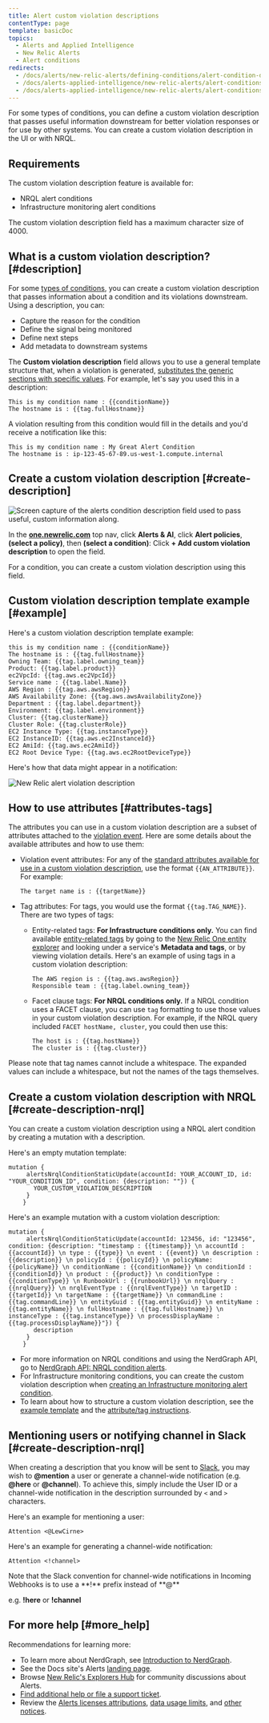 ```yaml
---
title: Alert custom violation descriptions
contentType: page
template: basicDoc
topics:
  - Alerts and Applied Intelligence
  - New Relic Alerts
  - Alert conditions
redirects:
  - /docs/alerts/new-relic-alerts/defining-conditions/alert-condition-descriptions
  - /docs/alerts-applied-intelligence/new-relic-alerts/alert-conditions/alert-descriptions
  - /docs/alerts-applied-intelligence/new-relic-alerts/alert-conditions/alert-custom-violation-descriptions
---
```


For some types of conditions, you can define a custom violation description that passes useful information downstream for better violation responses or for use by other systems. You can create a custom violation description in the UI or with NRQL.

## Requirements

The custom violation description feature is available for:

* NRQL alert conditions
* Infrastructure monitoring alert conditions

The custom violation description field has a maximum character size of 4000.

## What is a custom violation description? [#description]

For some [types of conditions](#requirements), you can create a custom violation description that passes information about a condition and its violations downstream. Using a description, you can:

* Capture the reason for the condition
* Define the signal being monitored
* Define next steps
* Add metadata to downstream systems

The **Custom violation description** field allows you to use a general template structure that, when a violation is generated, [substitutes the generic sections with specific values](#substitution-format). For example, let's say you used this in a description:

```
This is my condition name : {{conditionName}}
The hostname is : {{tag.fullHostname}}
```

A violation resulting from this condition would fill in the details and you'd receive a notification like this:

```
This is my condition name : My Great Alert Condition
The hostname is : ip-123-45-67-89.us-west-1.compute.internal
```

## Create a custom violation description [#create-description]

![Screen capture of the alerts condition description field used to pass useful, custom information along.](./images/alerts_condition_description_field.png "The alerts condition description field with some example content.")

In the **[one.newrelic.com](https://one.newrelic.com)** top nav, click **Alerts & AI**, click **Alert policies**, **(select a policy)**, then **(select a condition)**: Click **+ Add custom violation description** to open the field.

For a condition, you can create a custom violation description using this field.

## Custom violation description template example [#example]

Here's a custom violation description template example:

```
this is my condition name : {{conditionName}}
The hostname is : {{tag.fullHostname}}
Owning Team: {{tag.label.owning_team}}
Product: {{tag.label.product}}
ec2VpcId: {{tag.aws.ec2VpcId}}
Service name : {{tag.label.Name}}
AWS Region : {{tag.aws.awsRegion}}
AWS Availability Zone: {{tag.aws.awsAvailabilityZone}}
Department : {{tag.label.department}}
Environment: {{tag.label.environment}}
Cluster: {{tag.clusterName}}
Cluster Role: {{tag.clusterRole}}
EC2 Instance Type: {{tag.instanceType}}
EC2 InstanceID: {{tag.aws.ec2InstanceId}}
EC2 AmiId: {{tag.aws.ec2AmiId}}
EC2 Root Device Type: {{tag.aws.ec2RootDeviceType}}
```

Here's how that data might appear in a notification:

![New Relic alert violation description ](./images/new-relic-alert-violation-description-screenshot.png "new-relic-alert-violation-description-screenshot.png")

## How to use attributes [#attributes-tags]

The attributes you can use in a custom violation description are a subset of attributes attached to the [violation event](/docs/alerts/new-relic-alerts/defining-conditions/violation-event-attributes). Here are some details about the available attributes and how to use them:

* Violation event attributes: For any of the [standard attributes available for use in a custom violation description](/docs/alerts/new-relic-alerts/defining-conditions/violation-event-attributes), use the format `{{AN_ATTRIBUTE}}`. For example:

  ```
  The target name is : {{targetName}}
  ```
* Tag attributes: For tags, you would use the format `{{tag.TAG_NAME}}`. There are two types of tags:
  * Entity-related tags: **For Infrastructure conditions only.** You can find available [entity-related tags](/docs/new-relic-one/use-new-relic-one/core-concepts/tagging-use-tags-organize-group-what-you-monitor#) by going to the [New Relic One entity explorer](/docs/new-relic-one/use-new-relic-one/ui-data/new-relic-one-entity-explorer-view-performance-across-apps-services-hosts) and looking under a service's **Metadata and tags**, or by viewing violation details. Here's an example of using tags in a custom violation description:

    ```
    The AWS region is : {{tag.aws.awsRegion}}
    Responsible team : {{tag.label.owning_team}}
    ```
  * Facet clause tags: **For NRQL conditions only.** If a NRQL condition uses a FACET clause, you can use `tag` formatting to use those values in your custom violation description. For example, if the NRQL query included `FACET hostName, cluster`, you could then use this:

    ```
    The host is : {{tag.hostName}}
    The cluster is : {{tag.cluster}}
    ```

Please note that tag names cannot include a whitespace. The expanded values can include a whitespace, but not the names of the tags themselves.

## Create a custom violation description with NRQL [#create-description-nrql]

You can create a custom violation description using a NRQL alert condition by creating a mutation with a description.

Here's an empty mutation template:

```
mutation {
     alertsNrqlConditionStaticUpdate(accountId: YOUR_ACCOUNT_ID, id: "YOUR_CONDITION_ID", condition: {description: ""}) {
       YOUR_CUSTOM_VIOLATION_DESCRIPTION
     }
    }
```

Here's an example mutation with a custom violation description:

```
mutation {
     alertsNrqlConditionStaticUpdate(accountId: 123456, id: "123456", condition: {description: "timestamp : {{timestamp}} \n accountId : {{accountId}} \n type : {{type}} \n event : {{event}} \n description : {{description}} \n policyId : {{policyId}} \n policyName: {{policyName}} \n conditionName : {{conditionName}} \n conditionId : {{conditionId}} \n product : {{product}} \n conditionType : {{conditionType}} \n RunbookUrl : {{runbookUrl}} \n nrqlQuery : {{nrqlQuery}} \n nrqlEventType : {{nrqlEventType}} \n targetID : {{targetId}} \n targetName : {{targetName}} \n commandLine : {{tag.commandLine}} \n entityGuid : {{tag.entityGuid}} \n entityName : {{tag.entityName}} \n fullHostname : {{tag.fullHostname}} \n instanceType : {{tag.instanceType}} \n processDisplayName : {{tag.processDisplayName}}"}) {
       description
     }
    }
```

* For more information on NRQL conditions and using the NerdGraph API, go to [NerdGraph API: NRQL condition alerts](/docs/alerts/alerts-nerdgraph/nerdgraph-examples/nerdgraph-api-alerts-nrql-conditions).
* For Infrastructure monitoring conditions, you can create the custom violation description when [creating an Infrastructure monitoring alert condition](/docs/infrastructure/new-relic-infrastructure/infrastructure-alert-conditions/infrastructure-alerts-add-edit-or-view-host-alert-information).
* To learn about how to structure a custom violation description, see the [example template](#example) and the [attribute/tag instructions](#attributes-tags).

## Mentioning users or notifying channel in Slack [#create-description-nrql]

When creating a description that you know will be sent to [Slack](/docs/alerts-applied-intelligence/new-relic-alerts/alert-notifications/notification-channels-control-where-send-alerts#slack), you may wish to **@mention** a user or generate a channel-wide notification (e.g. **@here** or **@channel**). To achieve this, simply include the User ID or a channel-wide notification in the description surrounded by `<` and `>` characters.

Here's an example for mentioning a user:

```
Attention <@LewCirne>
```

Here's an example for generating a channel-wide notification:

```
Attention <!channel>
```

<Callout variant="important">
  Note that the Slack convention for channel-wide notifications in Incoming Webhooks is to use a **!** prefix instead of **@**

  e.g. **!here** or **!channel**
</Callout>

## For more help [#more_help]

Recommendations for learning more:

* To learn more about NerdGraph, see [Introduction to NerdGraph](https://docs.newrelic.com/docs/apis/nerdgraph/get-started/introduction-new-relic-nerdgraph).
* See the Docs site's Alerts [landing page](https://docs.newrelic.com/docs/alerts).
* Browse [New Relic's Explorers Hub](https://discuss.newrelic.com/c/telemetry-data-platform/alerts "Link opens in a new window.") for community discussions about Alerts.
* [Find additional help or file a support ticket](https://docs.newrelic.com/docs/accounts-partnerships/getting-started-new-relic/find-help-or-file-support-ticket).
* Review the [Alerts licenses attributions](https://docs.newrelic.com/docs/licenses/product-or-service-licenses/new-relic-alerts), [data usage limits](https://docs.newrelic.com/docs/licenses/license-information/general-usage-licenses/new-relic-data-usage-limits-policies), and [other notices](https://docs.newrelic.com/docs/licenses/license-information).
